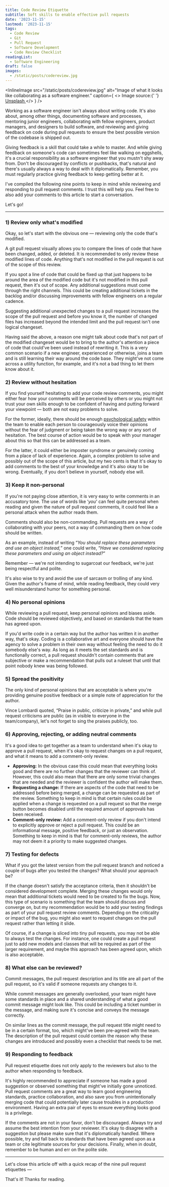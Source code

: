 ```yaml
---
title: Code Review Etiquette
subtitle: Soft skills to enable effective pull requests
date: '2023-11-15'
lastmod: '2023-11-15'
tags:
  - Code Review
  - Git
  - Pull Request
  - Software Development
  - Code Review Checklist
readingList:
  - Software Engineering
draft: false
images:
  - /static/posts/codereview.jpg
---
```


<InlineImage
  src="/static/posts/codereview.jpg"
  alt="Image of what it looks like collaborating as a software engineer."
  caption={
    <>
      Image source:{' '}
      <a href="https://unsplash.com/photos/woman-in-gray-tank-top-and-purple-pants-standing-beside-window-during-daytime-jNKfJ6u78nw">
        Unsplash
      </a>
    </>
  }
/>

Working as a software engineer isn't always about writing code. It's also about, among other things, documenting software and processes, mentoring junior engineers, collaborating with fellow engineers, product managers, and designers to build software, and reviewing and giving feedback on code during pull requests to ensure the best possible version of the codebase is shipped out.

Giving feedback is a skill that could take a while to master. And while giving feedback on someone's code can sometimes feel like walking on eggshells, it's a crucial responsibility as a software engineer that you mustn't shy away from. Don't be discouraged by conflicts or pushbacks, that's natural and there's usually always a way to deal with it diplomatically. Remember, you must regularly practice giving feedback to keep getting better at it.

I've compiled the following nine points to keep in mind while reviewing and responding to pull request comments. I trust this will help you. Feel free to also add your comments to this article to start a conversation.

<TOCInline toc={props.toc} toHeading={3} />

Let's go!

<hr />

### 1) Review only what's modified

Okay, so let's start with the obvious one — reviewing only the code that's modified.

A git pull request visually allows you to compare the lines of code that have been changed, added, or deleted. It is recommended to only review these modified lines of code. Anything that's not modified in the pull request is out of the scope of this review.

If you spot a line of code that could be fixed up that just happens to be around the area of the modified code but it's not modified in this pull request, then it's out of scope. Any additional suggestions must come through the right channels. This could be creating additional tickets in the backlog and/or discussing improvements with fellow engineers on a regular cadence.

Suggesting additional unexpected changes to a pull request increases the scope of the pull request and before you know it, the number of changed files has increased beyond the intended limit and the pull request isn't one logical changeset.

Having said the above, a reason one might talk about code that's not part of the modified changeset would be to bring to the author's attention a piece of code that could've been used instead of rewriting it. This is a very common scenario if a new engineer, experienced or otherwise, joins a team and is still learning their way around the code base. They might've not come across a utility function, for example, and it's not a bad thing to let them know about it.

### 2) Review without hesitation

If you find yourself hesitating to add your code review comments, you might either fear how your comments will be perceived by others or you might not trust your own skills enough to be confident of having and putting forward your viewpoint — both are not easy problems to solve.

For the former, ideally, there should be enough [psychological safety](https://www.mckinsey.com/featured-insights/mckinsey-explainers/what-is-psychological-safety) within the team to enable each person to courageously voice their opinions without the fear of judgment or being taken the wrong way or any sort of hesitation. The best course of action would be to speak with your manager about this so that this can be addressed as a team.

For the latter, it could either be imposter syndrome or genuinely coming from a place of lack of experience. Again, a complex problem to solve and possibly out of the scope of this article, but my two cents is that it's okay to add comments to the best of your knowledge and it's also okay to be wrong. Eventually, if you don't believe in yourself, nobody else will.

### 3) Keep it non-personal

If you're not paying close attention, it is very easy to write comments in an accusatory tone. The use of words like ‘_you_' can feel quite personal when reading and given the nature of pull request comments, it could feel like a personal attack when the author reads them.

Comments should also be non-commanding. Pull requests are a way of collaborating with your peers, not a way of commanding them on how code should be written.

As an example, instead of writing “_You should replace these parameters and use an object instead,_” one could write, “_Have we considered replacing these parameters and using an object instead?_”

Remember — we're not intending to sugarcoat our feedback, we're just being respectful and polite.

It's also wise to try and avoid the use of sarcasm or trolling of any kind. Given the author's frame of mind, while reading feedback, they could very well misunderstand humor for something personal.

### 4) No personal opinions

While reviewing a pull request, keep personal opinions and biases aside. Code should be reviewed objectively, and based on standards that the team has agreed upon.

If you'd write code in a certain way but the author has written it in another way, that's okay. Coding is a collaborative art and everyone should have the agency to solve a problem in their own way without feeling the need to do it somebody else's way. As long as it meets the set standards and is functionally correct, a pull request shouldn't contain comments that are subjective or make a recommendation that pulls out a ruleset that until that point nobody knew was being followed.

### 5) Spread the positivity

The only kind of personal opinions that are acceptable is where you're providing genuine positive feedback or a simple note of appreciation for the author.

Vince Lombardi quoted, “Praise in public, criticize in private,” and while pull request criticisms are public (as in visible to everyone in the team/company), let's not forget to sing the praises publicly, too.

### 6) Approving, rejecting, or adding neutral comments

It's a good idea to get together as a team to understand when it's okay to approve a pull request, when it's okay to request changes on a pull request, and what it means to add a comment-only review.

- **Approving:** In the obvious case this could mean that everything looks good and there are no further changes that the reviewer can think of. However, this could also mean that there are only some trivial changes that are needed and the reviewer is confident the author will make them.
- **Requesting a change:** If there are aspects of the code that need to be addressed before being merged, a change can be requested as part of the review. Something to keep in mind is that certain rules could be applied when a change is requested on a pull request so that the merge button becomes disabled until the required amount of approvals has been received.
- **Comment-only review:** Add a comment-only review if you don't intend to explicitly approve or reject a pull request. This could be an informational message, positive feedback, or just an observation. Something to keep in mind is that for comment-only reviews, the author may not deem it a priority to make suggested changes.

### 7) Testing for defects

What if you got the latest version from the pull request branch and noticed a couple of bugs after you tested the changes? What should your approach be?

If the change doesn't satisfy the acceptance criteria, then it shouldn't be considered development complete. Merging these changes would only mean that additional tickets would need to be created to fix the bugs. Now, this type of scenario is something that the team should discuss and converge on, but my recommendation would be to add your testing findings as part of your pull request review comments. Depending on the criticality or impact of the bug, you might also want to request changes on the pull request rather than letting it slide.

Of course, if a change is sliced into tiny pull requests, you may not be able to always test the changes. For instance, one could create a pull request just to add new models and classes that will be required as part of the larger requirement, and maybe this approach has been agreed upon, which is also acceptable.

### 8) What else can be reviewed?

Commit messages, the pull request description and its title are all part of the pull request, so it's valid if someone requests any changes to it.

While commit messages are generally overlooked, your team might have some standards in place and a shared understanding of what a good commit message might look like. This could be including a ticket number in the message, and making sure it's concise and conveys the message correctly.

On similar lines as the commit message, the pull request title might need to be in a certain format, too, which might've been pre-agreed with the team. The description of the pull request could contain the reason why these changes are introduced and possibly even a checklist that needs to be met.

### 9) Responding to feedback

Pull request etiquette does not only apply to the reviewers but also to the author when responding to feedback.

It's highly recommended to appreciate if someone has made a good suggestion or observed something that might've initially gone unnoticed. Pull request comments are a great way to learn good engineering standards, practice collaboration, and also save you from unintentionally merging code that could potentially later cause troubles in a production environment. Having an extra pair of eyes to ensure everything looks good is a privilege.

If the comments are not in your favor, don't be discouraged. Always try and assume the best intention from your reviewer. It's okay to disagree with a suggestion but please make sure that it's diplomatically handled. Where possible, try and fall back to standards that have been agreed upon as a team or cite legitimate sources for your decisions. Finally, when in doubt, remember to be human and err on the polite side.

<hr />

Let's close this article off with a quick recap of the nine pull request etiquettes —

<TOCInline toc={props.toc} toHeading={3} />

That's it! Thanks for reading.
